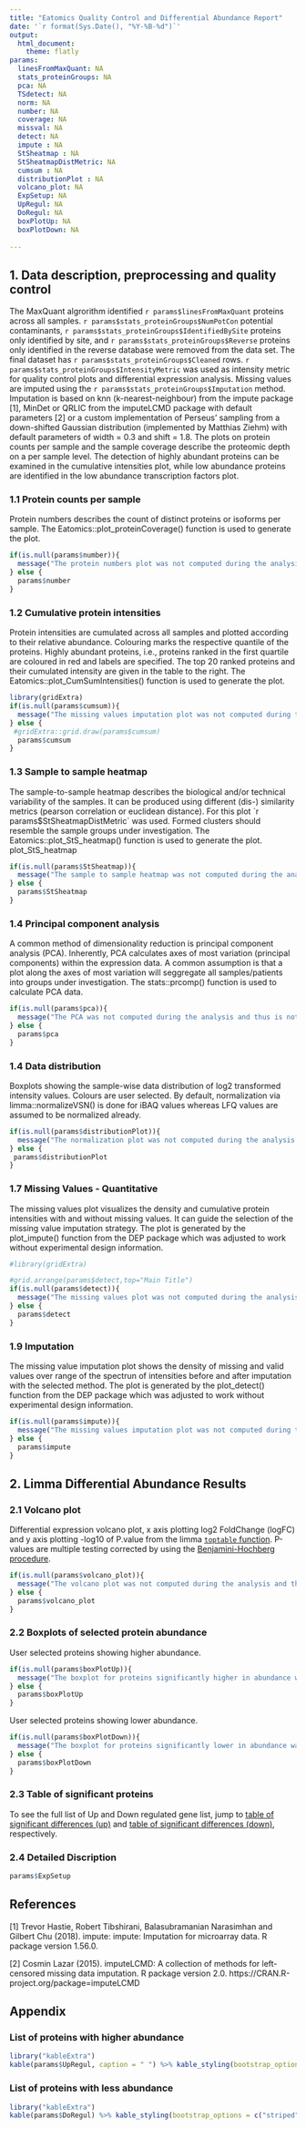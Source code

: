 ```yaml
---
title: "Eatomics Quality Control and Differential Abundance Report"
date: '`r format(Sys.Date(), "%Y-%B-%d")`'
output: 
  html_document:
    theme: flatly
params:
  linesFromMaxQuant: NA
  stats_proteinGroups: NA
  pca: NA
  TSdetect: NA
  norm: NA
  number: NA 
  coverage: NA 
  missval: NA 
  detect: NA 
  impute : NA 
  StSheatmap : NA 
  StSheatmapDistMetric: NA
  cumsum : NA 
  distributionPlot : NA
  volcano_plot: NA
  ExpSetup: NA
  UpRegul: NA
  DoRegul: NA
  boxPlotUp: NA
  boxPlotDown: NA
 
---
```


## 1. Data description, preprocessing and quality control

The MaxQuant algrorithm identified `r params$linesFromMaxQuant` proteins across all samples. 
`r params$stats_proteinGroups$NumPotCon` potential contaminants, `r params$stats_proteinGroups$IdentifiedBySite` proteins only identified by site, and `r params$stats_proteinGroups$Reverse` proteins only identified in the reverse database were removed from the data set. The final dataset has `r params$stats_proteinGroups$Cleaned` rows. `r params$stats_proteinGroups$IntensityMetric` was used as intensity metric for quality control plots and differential expression analysis.
Missing values are imputed using the `r params$stats_proteinGroups$Imputation` method. Imputation is based on knn (k-nearest-neighbour) from the impute package [1], MinDet or QRLIC from the imputeLCMD package with default parameters [2] or a custom implementation of Perseus' sampling from a down-shifted Gaussian distribution (implemented by Matthias Ziehm) with default parameters of width = 0.3 and shift = 1.8.
The plots on protein counts per sample and the sample coverage describe the proteomic depth on a per sample level. 
The detection of highly abundant proteins can be examined in the cumulative intensities plot, while low abundance proteins are identified in the low abundance transcription factors plot.

### 1.1 Protein counts per sample

Protein numbers describes the count of distinct proteins or isoforms per sample. The Eatomics::plot_proteinCoverage() function is used to generate the plot.

```r
if(is.null(params$number)){
  message("The protein numbers plot was not computed during the analysis and thus is not part of this report.\n")
} else {
  params$number
}
```

### 1.2 Cumulative protein intensities

Protein intensities are cumulated across all samples and plotted according to their relative abundance. Colouring marks the respective quantile of the proteins. Highly abundant proteins, i.e., proteins ranked in the first quartile are coloured in red and labels are specified. The top 20 ranked proteins and their cumulated intensity are given in the table to the right. The Eatomics::plot_CumSumIntensities() function is used to generate the plot.

```r
library(gridExtra)
if(is.null(params$cumsum)){
  message("The missing values imputation plot was not computed during the analysis and thus is not part of this report.\n")
} else {
 #gridExtra::grid.draw(params$cumsum)
  params$cumsum
}
```

### 1.3 Sample to sample heatmap

The sample-to-sample heatmap describes the biological and/or technical variability of the samples. It can be produced using different (dis-) similarity metrics (pearson correlation or euclidean distance). For this plot ´r params$StSheatmapDistMetric´ was used. Formed clusters should resemble the sample groups under investigation. The Eatomics::plot_StS_heatmap() function is used to generate the plot. plot_StS_heatmap

```r

if(is.null(params$StSheatmap)){
  message("The sample to sample heatmap was not computed during the analysis and thus is not part of this report.\n")
} else {
  params$StSheatmap
}
```


### 1.4 Principal component analysis

A common method of dimensionality reduction is principal component analysis (PCA). Inherently,
PCA calculates axes of most variation (principal components) within the expression data. A common assumption is that a plot along the axes of most variation will seggregate all samples/patients into groups under investigation. The stats::prcomp() function is used to calculate PCA data. 

```r
if(is.null(params$pca)){
  message("The PCA was not computed during the analysis and thus is not part of this report.\n")
} else {
  params$pca
}


```

### 1.4 Data distribution

Boxplots showing the sample-wise data distribution of log2 transformed intensity values. Colours are user selected. 
By default, normalization via limma::normalizeVSN() is done for iBAQ values whereas LFQ values are assumed to be normalized already. 


```r

if(is.null(params$distributionPlot)){
  message("The normalization plot was not computed during the analysis and thus is not part of this report.\n")
} else {
 params$distributionPlot
}

```

### 1.7 Missing Values - Quantitative 

The missing values plot visualizes the density and cumulative protein intensities with and without missing values. It can guide the selection of the missing value imputation strategy. The plot is generated by the plot_impute() function from the DEP package which was adjusted to work without experimental design information. 

```r
#library(gridExtra)

#grid.arrange(params$detect,top="Main Title")
if(is.null(params$detect)){
  message("The missing values plot was not computed during the analysis and thus is not part of this report.\n")
} else {
  params$detect
}
```


### 1.9 Imputation
The missing value imputation plot shows the density of missing and valid values over range of the spectrun of intensities before and after imputation with the selected method. The plot is generated by the plot_detect() function from the DEP package which was adjusted to work without experimental design information. 

```r

if(is.null(params$impute)){
  message("The missing values imputation plot was not computed during the analysis and thus is not part of this report.\n")
} else {
  params$impute
}

```


## 2. Limma Differential Abundance Results

### 2.1 Volcano plot
Differential expression volcano plot, x axis plotting log2 FoldChange (logFC) and y axis plotting -log10 of P.value from the limma [`toptable` function](https://www.rdocumentation.org/packages/limma/versions/3.28.14/topics/toptable). P-values are multiple testing corrected by using the [Benjamini-Hochberg procedure](https://www.rdocumentation.org/packages/stats/versions/3.5.2/topics/p.adjust). 

```r

if(is.null(params$volcano_plot)){
  message("The volcano plot was not computed during the analysis and thus is not part of this report.\n")
} else {
  params$volcano_plot
}
```

### 2.2 Boxplots of selected protein abundance

User selected proteins showing higher abundance. 

```r

if(is.null(params$boxPlotUp)){
  message("The boxplot for proteins significantly higher in abundance was not computed during the analysis and thus is not part of this report.\n")
} else {
  params$boxPlotUp
}
```

User selected proteins showing lower abundance.  

```r

if(is.null(params$boxPlotDown)){
  message("The boxplot for proteins significantly lower in abundance was not computed during the analysis and thus is not part of this report.\n")
} else {
  params$boxPlotDown
}
```

### 2.3 Table of significant proteins
To see the full list of Up and Down regulated gene list, jump to [table of significant differences (up)](#appendix-Up) and [table of significant differences (down)](#appendix-Down), respectively.

### 2.4 Detailed Discription

```r
params$ExpSetup
```

## References

[1]  Trevor Hastie, Robert Tibshirani, Balasubramanian Narasimhan and Gilbert Chu (2018). impute: impute: Imputation for
  microarray data. R package version 1.56.0.
  
[2] Cosmin Lazar (2015). imputeLCMD: A collection of methods for left-censored missing data imputation. R package version 2.0.
  https://CRAN.R-project.org/package=imputeLCMD

## Appendix 

### List of proteins with higher abundance {#appendix-Up}

```r
library("kableExtra")
kable(params$UpRegul, caption = " ") %>% kable_styling(bootstrap_options = c("striped", "hover", "condensed")) 
```

### List of proteins with less abundance {#appendix-Down}

```r
library("kableExtra")
kable(params$DoRegul) %>% kable_styling(bootstrap_options = c("striped", "hover", "condensed")) 
```

